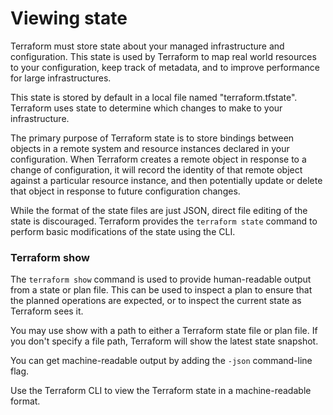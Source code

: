 # Viewing state

Terraform must store state about your managed infrastructure and configuration. 
This state is used by Terraform to map real world resources to your configuration, keep track of metadata, and to improve performance for large infrastructures.

This state is stored by default in a local file named "terraform.tfstate".
Terraform uses state to determine which changes to make to your infrastructure.

The primary purpose of Terraform state is to store bindings between objects in a remote system and resource instances declared in your configuration. 
When Terraform creates a remote object in response to a change of configuration, it will record the identity of that remote object against a particular resource instance, and then potentially update or delete that object in response to future configuration changes.

While the format of the state files are just JSON, direct file editing of the state is discouraged. 
Terraform provides the `terraform state` command to perform basic modifications of the state using the CLI.

### Terraform show

The `terraform show` command is used to provide human-readable output from a state or plan file. 
This can be used to inspect a plan to ensure that the planned operations are expected, or to inspect the current state as Terraform sees it.

You may use show with a path to either a Terraform state file or plan file. 
If you don't specify a file path, Terraform will show the latest state snapshot.

You can get machine-readable output by adding the `-json` command-line flag.

<Task id="state/viewing_state">
  <Instructions>
    Use the Terraform CLI to view the Terraform state in a machine-readable format.
  </Instructions>
  <Conditions>
    <Condition 
      id="show_command"
      target="vscode.container.jumppad.dev"
      description="The Terraform state is viewed"
    />
    <Condition 
      id="json_flag"
      target="vscode.container.jumppad.dev"
      description="The state is in a machine-readable format" 
    />
  </Conditions>
</Task>